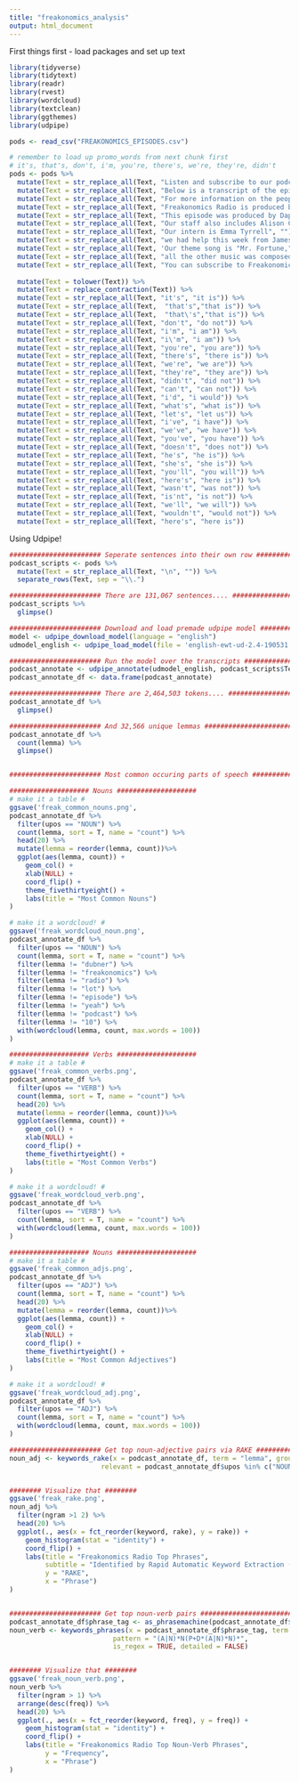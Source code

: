 ---
title: "freakonomics_analysis"
output: html_document
---

First things first - load packages and set up text
```{r}
library(tidyverse)
library(tidytext)
library(readr)
library(rvest)
library(wordcloud)
library(textclean)
library(ggthemes)
library(udpipe)

pods <- read_csv("FREAKONOMICS_EPISODES.csv")

# remember to load up promo_words from next chunk first
# it's, that's, don't, i'm, you're, there's, we're, they're, didn't
pods <- pods %>% 
  mutate(Text = str_replace_all(Text, "Listen and subscribe to our podcast at Apple Podcasts, Stitcher, or elsewhere", "")) %>% 
  mutate(Text = str_replace_all(Text, "Below is a transcript of the episode, edited for readability", "")) %>%
  mutate(Text = str_replace_all(Text, "For more information on the people and ideas in the episode, see the links at the bottom of this post", "")) %>%
  mutate(Text = str_replace_all(Text, "Freakonomics Radio is produced by Stitcher and Dubner Productions", "")) %>%
  mutate(Text = str_replace_all(Text, "This episode was produced by Daphne Chen", "")) %>%
  mutate(Text = str_replace_all(Text, "Our staff also includes Alison Craiglow, Greg Rippin, Matt Hickey, Corinne Wallace, Zack Lapinski, and Mary Diduch", "")) %>%
  mutate(Text = str_replace_all(Text, "Our intern is Emma Tyrrell", "")) %>%
  mutate(Text = str_replace_all(Text, "we had help this week from James Foster", "")) %>%
  mutate(Text = str_replace_all(Text, 'Our theme song is "Mr. Fortune," by the Hitchhikers', "")) %>%
  mutate(Text = str_replace_all(Text, "all the other music was composed by Luis Guerra", "")) %>%
  mutate(Text = str_replace_all(Text, "You can subscribe to Freakonomics Radio on Apple Podcasts, Stitcher, or wherever you get your podcasts", "")) %>%
  
  mutate(Text = tolower(Text)) %>% 
  mutate(Text = replace_contraction(Text)) %>% 
  mutate(Text = str_replace_all(Text, "it's", "it is")) %>% 
  mutate(Text = str_replace_all(Text,  "that's","that is")) %>% 
  mutate(Text = str_replace_all(Text,  "that\'s","that is")) %>% 
  mutate(Text = str_replace_all(Text, "don't", "do not")) %>% 
  mutate(Text = str_replace_all(Text, "i'm", "i am")) %>%
  mutate(Text = str_replace_all(Text, "i\'m", "i am")) %>%
  mutate(Text = str_replace_all(Text, "you're", "you are")) %>% 
  mutate(Text = str_replace_all(Text, "there's", "there is")) %>% 
  mutate(Text = str_replace_all(Text, "we're", "we are")) %>% 
  mutate(Text = str_replace_all(Text, "they're", "they are")) %>% 
  mutate(Text = str_replace_all(Text, "didn't", "did not")) %>% 
  mutate(Text = str_replace_all(Text, "can't", "can not")) %>% 
  mutate(Text = str_replace_all(Text, "i'd", "i would")) %>% 
  mutate(Text = str_replace_all(Text, "what's", "what is")) %>% 
  mutate(Text = str_replace_all(Text, "let's", "let us")) %>% 
  mutate(Text = str_replace_all(Text, "i've", "i have")) %>% 
  mutate(Text = str_replace_all(Text, "we've", "we have")) %>% 
  mutate(Text = str_replace_all(Text, "you've", "you have")) %>% 
  mutate(Text = str_replace_all(Text, "doesn't", "does not")) %>% 
  mutate(Text = str_replace_all(Text, "he's", "he is")) %>% 
  mutate(Text = str_replace_all(Text, "she's", "she is")) %>% 
  mutate(Text = str_replace_all(Text, "you'll", "you will")) %>% 
  mutate(Text = str_replace_all(Text, "here's", "here is")) %>% 
  mutate(Text = str_replace_all(Text, "wasn't", "was not")) %>% 
  mutate(Text = str_replace_all(Text, "is'nt", "is not")) %>% 
  mutate(Text = str_replace_all(Text, "we'll", "we will")) %>% 
  mutate(Text = str_replace_all(Text, "wouldn't", "would not")) %>% 
  mutate(Text = str_replace_all(Text, "here's", "here is"))
```


Using Udpipe!
```{r}
####################### Seperate sentences into their own row #######################
podcast_scripts <- pods %>% 
  mutate(Text = str_replace_all(Text, "\n", "")) %>% 
  separate_rows(Text, sep = "\\.") 

####################### There are 131,067 sentences.... #######################
podcast_scripts %>% 
  glimpse()

####################### Download and load premade udpipe model #######################
model <- udpipe_download_model(language = "english")
udmodel_english <- udpipe_load_model(file = 'english-ewt-ud-2.4-190531.udpipe')

####################### Run the model over the transcripts #######################
podcast_annotate <- udpipe_annotate(udmodel_english, podcast_scripts$Text)
podcast_annotate_df <- data.frame(podcast_annotate)

####################### There are 2,464,503 tokens.... #######################
podcast_annotate_df %>% 
  glimpse()

####################### And 32,566 unique lemmas #######################
podcast_annotate_df %>% 
  count(lemma) %>% 
  glimpse()


####################### Most common occuring parts of speech #######################

#################### Nouns ####################
# make it a table #
ggsave('freak_common_nouns.png',
podcast_annotate_df %>% 
  filter(upos == "NOUN") %>% 
  count(lemma, sort = T, name = "count") %>% 
  head(20) %>% 
  mutate(lemma = reorder(lemma, count))%>% 
  ggplot(aes(lemma, count)) +
    geom_col() +
    xlab(NULL) +
    coord_flip() + 
    theme_fivethirtyeight() +
    labs(title = "Most Common Nouns")
)

# make it a wordcloud! #
ggsave('freak_wordcloud_noun.png',
podcast_annotate_df %>% 
  filter(upos == "NOUN") %>% 
  count(lemma, sort = T, name = "count") %>% 
  filter(lemma != "dubner") %>% 
  filter(lemma != "freakonomics") %>% 
  filter(lemma != "radio") %>% 
  filter(lemma != "lot") %>% 
  filter(lemma != "episode") %>% 
  filter(lemma != "yeah") %>% 
  filter(lemma != "podcast") %>% 
  filter(lemma != "10") %>% 
  with(wordcloud(lemma, count, max.words = 100))
)

#################### Verbs ####################
# make it a table #
ggsave('freak_common_verbs.png',
podcast_annotate_df %>% 
  filter(upos == "VERB") %>% 
  count(lemma, sort = T, name = "count") %>% 
  head(20) %>% 
  mutate(lemma = reorder(lemma, count))%>% 
  ggplot(aes(lemma, count)) +
    geom_col() +
    xlab(NULL) +
    coord_flip() + 
    theme_fivethirtyeight() +
    labs(title = "Most Common Verbs")
)

# make it a wordcloud! #
ggsave('freak_wordcloud_verb.png',
podcast_annotate_df %>% 
  filter(upos == "VERB") %>% 
  count(lemma, sort = T, name = "count") %>% 
  with(wordcloud(lemma, count, max.words = 100))
)

#################### Nouns ####################
# make it a table #
ggsave('freak_common_adjs.png',
podcast_annotate_df %>% 
  filter(upos == "ADJ") %>% 
  count(lemma, sort = T, name = "count") %>% 
  head(20) %>% 
  mutate(lemma = reorder(lemma, count))%>% 
  ggplot(aes(lemma, count)) +
    geom_col() +
    xlab(NULL) +
    coord_flip() + 
    theme_fivethirtyeight() +
    labs(title = "Most Common Adjectives")
)

# make it a wordcloud! #
ggsave('freak_wordcloud_adj.png',
podcast_annotate_df %>% 
  filter(upos == "ADJ") %>% 
  count(lemma, sort = T, name = "count") %>% 
  with(wordcloud(lemma, count, max.words = 100))
)

####################### Get top noun-adjective pairs via RAKE #######################
noun_adj <- keywords_rake(x = podcast_annotate_df, term = "lemma", group = "doc_id", 
                       relevant = podcast_annotate_df$upos %in% c("NOUN", "ADJ"))


######## Visualize that ########
ggsave('freak_rake.png',
noun_adj %>% 
  filter(ngram >1 2) %>% 
  head(20) %>%
  ggplot(., aes(x = fct_reorder(keyword, rake), y = rake)) +
    geom_histogram(stat = "identity") + 
    coord_flip() + 
    labs(title = "Freakonomics Radio Top Phrases",
         subtitle = "Identified by Rapid Automatic Keyword Extraction (RAKE)",
         y = "RAKE",
         x = "Phrase")
)


####################### Get top noun-verb pairs #######################
podcast_annotate_df$phrase_tag <- as_phrasemachine(podcast_annotate_df$upos, type = "upos")
noun_verb <- keywords_phrases(x = podcast_annotate_df$phrase_tag, term = tolower(podcast_annotate_df$token), 
                          pattern = "(A|N)*N(P+D*(A|N)*N)*", 
                          is_regex = TRUE, detailed = FALSE)


######## Visualize that ########
ggsave('freak_noun_verb.png',
noun_verb %>% 
  filter(ngram > 1) %>% 
  arrange(desc(freq)) %>% 
  head(20) %>%
  ggplot(., aes(x = fct_reorder(keyword, freq), y = freq)) +
    geom_histogram(stat = "identity") + 
    coord_flip() + 
    labs(title = "Freakonomics Radio Top Noun-Verb Phrases",
         y = "Frequency",
         x = "Phrase")
)
```
